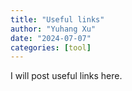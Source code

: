```yaml
---
title: "Useful links"
author: "Yuhang Xu"
date: "2024-07-07"
categories: [tool]
---
```


I will post useful links here.
